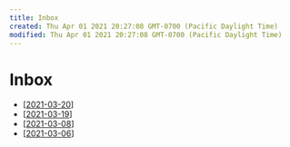 ```yaml
---
title: Inbox
created: Thu Apr 01 2021 20:27:08 GMT-0700 (Pacific Daylight Time)
modified: Thu Apr 01 2021 20:27:08 GMT-0700 (Pacific Daylight Time)
---
```


# Inbox

- [[2021-03-20]]
- [[2021-03-19]]
- [[2021-03-08]]
- [[2021-03-06]]

[//begin]: # 'Autogenerated link references for markdown compatibility'
[2021-03-20]: ../forget/journal/2021-03-20 'Kerrbear Journal 2021-03-20'
[2021-03-19]: ../forget/journal/2021-03-19 'Kerrbear Journal 2021-03-19'
[2021-03-08]: ../forget/journal/2021-03-08 'Journal Entry, Monday, March 08, 2021'
[2021-03-06]: ../forget/journal/2021-03-06 'Journal Entry, Saturday, March 06, 2021'
[//end]: # 'Autogenerated link references'
